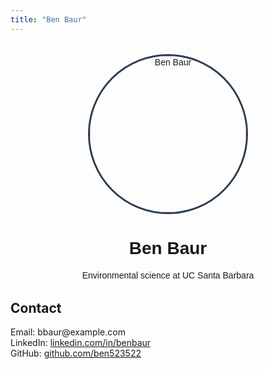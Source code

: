 ```yaml
---
title: "Ben Baur"
---
```


<style>
/* Profile image styling */
.profile-img {
  width: 250px;
  height: 250px;
  border-radius: 50%;
  object-fit: cover;
  border: 3px solid #2c3e50;
  display: block;
  margin: 0 auto 1rem;
}

/* Text styling */
#homepage-header {
  text-align: center;
  max-width: 600px;
  margin: 2rem auto;
  font-family: 'Arial', sans-serif;
}

.home-links {
  margin: 1.5rem 0;
}

.contact-list {
  list-style: none;
  padding-left: 0;
}
</style>

<div id="homepage-header">
  <img src="images/headshot.jpg" alt="Ben Baur" class="profile-img">
  
  <h1>Ben Baur</h1>
  
  <p>Environmental science at UC Santa Barbara</p>
  
  
</div>

<section id="contact">
  <h2>Contact</h2>
  <ul class="contact-list">
    <li>Email: bbaur@example.com</li>
    <li>LinkedIn: <a href="https://linkedin.com/in/benbaur">linkedin.com/in/benbaur</a></li>
    <li>GitHub: <a href="https://github.com/ben523522">github.com/ben523522</a></li>
  </ul>
</section>



